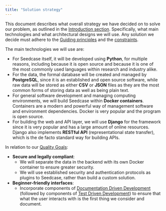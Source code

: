 ```yaml
---
title: "Solution strategy"
---
```


This document describes what overall strategy we have decided on to
solve our problem, as outlined in the [Introduction
section](introduction.qmd). Specifically, what main technologies and
what architectural designs we will use. Any solution we decide must
adhere to the [Guiding principles](introduction.qmd#guiding-principles)
and the [constraints](constraints.qmd).

The main technologies we will use are:

-   For Seedcase itself, it will be developed using **Python**, for
    multiple reasons, including because it is open source and because it
    is one of the most commonly used languages within research and
    industry alike.
-   For the data, the formal database will be created and managed by
    **PostgreSQL**, since it is an established and open source software,
    while raw data will be stored as either **CSV** or **JSON** files as
    they are the most common forms of storing data as well as being
    plain text.
-   For general software development and managing computing
    environments, we will build Seedcase within **Docker containers**.
    Containers are a modern and powerful way of management software and
    environment dependencies. Docker is very popular and the program is
    open source.
-   For building the web and API layer, we will use **Django** for the
    framework since it is very popular and has a large amount of online
    resources. Django also implements **RESTful API** (representational
    state transfer), which is the de facto standard way for building
    APIs.

In relation to our [Quality Goals](introduction.qmd#quality-goals):

-   **Secure and legally compliant**:
    -   We will separate the data in the backend with its own Docker
        container to ensure greater security.
    -   We will use established security and authentication protocols as
        plugins to Seedcase, rather than build a custom solution.
-   **Beginner-friendly interfaces**:
    -   Incorporate components of [Documentation Driven
        Development](https://gist.github.com/zsup/9434452) (followed by
        components of [Test Driven
        Development](https://en.wikipedia.org/wiki/Test-driven_development))
        to ensure that what the user interacts with is the first thing
        we consider and document.

